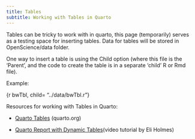 ```yaml
---
title: Tables
subtitle: Working with Tables in Quarto
---
```


Tables can be tricky to work with in quarto, this page (temporarily) serves as a testing space for inserting tables. Data for tables will be stored in OpenScience/data folder.

One way to insert a table is using the Child option (where this file is the 'Parent', and the code to create the table is in a separate 'child' R or Rmd file).

Example:

{r bwTbl, child= "../data/bwTbl.r"}





Resources for working with Tables in Quarto:

-   [Quarto Tables](https://quarto.org/docs/authoring/tables.html) (quarto.org)

-   [Quarto Report with Dynamic Tables](https://www.youtube.com/watch?v=Uay6X65Ukvk)(video tutorial by Eli Holmes)
